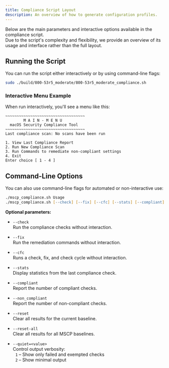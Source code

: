 ```yaml
---
title: Compliance Script Layout
description: An overview of how to generate configuration profiles.
---
```



Below are the main parameters and interactive options available in the compliance script.  
Due to the script's complexity and flexibility, we provide an overview of its usage and interface rather than the full layout.

## Running the Script

You can run the script either interactively or by using command-line flags:

```zsh
sudo ./build/800-53r5_moderate/800-53r5_moderate_compliance.sh
```

### Interactive Menu Example

When run interactively, you'll see a menu like this:

```
~~~~~~~~~~~~~~~~~~~~~~~~~~~~~~~~~~~
        M A I N - M E N U
  macOS Security Compliance Tool
~~~~~~~~~~~~~~~~~~~~~~~~~~~~~~~~~~~
Last compliance scan: No scans have been run

1. View Last Compliance Report
2. Run New Compliance Scan
3. Run Commands to remediate non-compliant settings
4. Exit
Enter choice [ 1 - 4 ]
```

## Command-Line Options

You can also use command-line flags for automated or non-interactive use:

```zsh
./mscp_compliance.sh Usage
./mscp_compliance.sh [--check] [--fix] [--cfc] [--stats] [--compliant] [--non_compliant] [--reset] [--reset-all] [--quiet=<value>]
```

**Optional parameters:**

- `--check`  
  Run the compliance checks without interaction.

- `--fix`  
  Run the remediation commands without interaction.

- `--cfc`  
  Runs a check, fix, and check cycle without interaction.

- `--stats`  
  Display statistics from the last compliance check.

- `--compliant`  
  Report the number of compliant checks.

- `--non_compliant`  
  Report the number of non-compliant checks.

- `--reset`  
  Clear all results for the current baseline.

- `--reset-all`  
  Clear all results for all MSCP baselines.

- `--quiet=<value>`  
  Control output verbosity:  
  &nbsp;&nbsp;`1` – Show only failed and exempted checks  
  &nbsp;&nbsp;`2` – Show minimal output